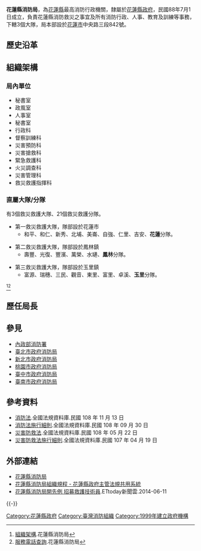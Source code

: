 {{中華民國政府部門基礎資訊
|部門名稱 = 花蓮縣消防局
|外文名稱 = Hualien County Fire Bureau
|外文語言 = 英語
|部門標誌 = Republic of China Fire Services Logo.svg
|代表圖像 = 
|代表圖像名稱 = 
|首長職銜 = 局長
|首長姓名 = 林文瑞
|副首長職銜 = 副局長
|副首長姓名 = 吳兆遠
|副首長姓名二 = 
|副首長姓名三 = 
|副首長職銜二 = 
|副首長二姓名 = 
|副首長二姓名二 = 
|副首長二姓名三 = 
|秘書長職銜 = 秘書
|秘書長姓名 = 陳瑞民
|秘書長姓名二 = 
|秘書長姓名三 = 
|副秘書長職銜 = 
|副秘書長姓名 = 
|副秘書長姓名二 = 
|副秘書長姓名三 = 
|任命者姓名 = 
|成立日期 = 1999年7月1日
|解散日期 = 
|所屬部門 = [[花蓮縣政府|花蓮縣政府]]
|組織編制 = 
|授權法源 = 花蓮縣消防局組織規程
|員額任期 =
|員額 = 編制員額281名、技工工友6名 
|年度預算額 = 
|地址 = [[花蓮縣|花蓮縣]][[花蓮市|花蓮市]]中央路三段842號
|電話 = +886 3 8462119<br>報案專線SERVICE<br>火災急難救助請播 119<br>災害應變中心開設時專線：<br>+886 3 8460599<br>聽語障人士簡訊報案專線：<br>0911-511921 
|網站 = [https://www.hnfa.gov.tw/ www.hnfa.gov.tw]
|備註 = 
}}

'''花蓮縣消防局'''，為[[花蓮縣|花蓮縣]]最高消防行政機關，隸屬於[[花蓮縣政府|花蓮縣政府]]，民國88年7月1日成立，負責花蓮縣消防救災之事宜及所有消防行政、人事、教育及訓練等事務，下轄3個大隊，局本部設於[[花蓮市|花蓮市]]中央路三段842號。

== 歷史沿革 ==


== 組織架構 ==
=== 局內單位=== 
* 秘書室
* 政風室
* 人事室
* 秘書室
* 行政科
* 督察訓練科
* 災害預防科
* 災害搶救科
* 緊急救護科
* 火災調查科
* 災害管理科
* 救災救護指揮科

=== 直屬大隊/分隊 ===
有3個救災救護大隊、21個救災救護分隊。
*第一救災救護大隊，隊部設於花蓮市
**和平、和仁、新秀、北埔、美崙、自強、仁里、吉安、'''花蓮'''分隊。

*第二救災救護大隊，隊部設於鳳林鎮
**壽豐、光復、豐濱、萬榮、水璉、'''鳳林'''分隊。

*第三救災救護大隊，隊部設於玉里鎮
**富源、瑞穗、三民、觀音、東里、富里、卓溪、'''玉里'''分隊。
<ref>[https://www.hnfa.gov.tw/cl.aspx?n=2163 組織架構].花蓮縣消防局</ref><ref>[https://www.hnfa.gov.tw/News.aspx?n=3860&sms=10989 服務電話查詢].花蓮縣消防局</ref>

== 歷任局長 ==


== 參見 ==
{{Wikisourceshas|消防法|消防法施行細則|災害防救法|災害防救法施行細則}}
* [[內政部消防署|內政部消防署]]
* [[臺北市政府消防局|臺北市政府消防局]]
* [[新北市政府消防局|新北市政府消防局]]
* [[桃園市政府消防局|桃園市政府消防局]]
* [[臺中市政府消防局|臺中市政府消防局]]
* [[臺南市政府消防局|臺南市政府消防局]]

==參考資料==
{{reflist}}
*[https://law.moj.gov.tw/LawClass/LawAll.aspx?pcode=D0120001 消防法].全國法規資料庫.民國 108 年 11 月 13 日
*[https://law.moj.gov.tw/LawClass/LawAll.aspx?pcode=D0120002 消防法施行細則].全國法規資料庫.民國 108 年 09 月 30 日 
*[https://law.moj.gov.tw/LawClass/LawAll.aspx?pcode=D0120014 災害防救法].全國法規資料庫.民國 108 年 05 月 22 日 
*[https://law.moj.gov.tw/LawClass/LawAll.aspx?pcode=D0120021 災害防救法施行細則].全國法規資料庫.民國 107 年 04 月 19 日  

== 外部連結 ==
* [https://www.hnfa.gov.tw/ 花蓮縣消防局]{{zh-tw}}
* [https://glrs.hl.gov.tw/glrsout/LawContent.aspx?id=FL023735&KeyWord=%e8%8a%b1%e8%93%ae%e7%b8%a3%e6%b6%88%e9%98%b2%e5%b1%80%e7%b5%84%e7%b9%94%e8%a6%8f%e7%a8%8b 花蓮縣消防局組織規程 - 花蓮縣政府主管法規共用系統]{{zh-tw}}
* [http://www.ettoday.net/news/20140611/366192.htm 花蓮縣消防局開先例 招募救護技術員].ETtoday新聞雲.2014-06-11

{{-}} 
{{消防}}

[[Category:花蓮縣政府|Category:花蓮縣政府]]
[[Category:臺灣消防組織|Category:臺灣消防組織]]
[[Category:1999年建立政府機構|Category:1999年建立政府機構]]